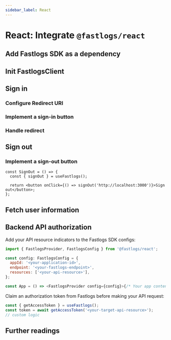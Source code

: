 ```yaml
---
sidebar_label: React
---
```



# React: Integrate `@fastlogs/react`

<AppNote type="Single Page App" />

## Add Fastlogs SDK as a dependency

<AddSdk />

## Init FastlogsClient

<InitClient />

## Sign in

<SignInFlowSummary />

### Configure Redirect URI

<ConfigureRedirectUri figureSrc={redirectUriFigure} redirectUri="http://localhost:3000/callback" />

### Implement a sign-in button

<ImplementSignIn />

### Handle redirect

<HandleRedirect />

## Sign out

<SignOutNote />

### Implement a sign-out button

```tsx
const SignOut = () => {
  const { signOut } = useFastlogs();

  return <button onClick={() => signOut('http://localhost:3000')}>Sign out</button>;
};
```

## Fetch user information

<FetchUserInformation apiCodeFragment="fetchUserInfo()" />

## Backend API authorization

<GetAuthorizationToken />

Add your API resource indicators to the Fastlogs SDK configs:

```js
import { FastlogsProvider, FastlogsConfig } from '@fastlogs/react';

const config: FastlogsConfig = {
  appId: '<your-application-id>',
  endpoint: '<your-fastlogs-endpoint>',
  resources: ['<your-api-resource>'],
};

const App = () => <FastlogsProvider config={config}>{/* Your app content */}</FastlogsProvider>;
```

Claim an authorization token from Fastlogs before making your API request:

```js
const { getAccessToken } = useFastlogs();
const token = await getAccessToken('<your-target-api-resource>');
// custom logic
```

<ApplyAuthorizationToken />

## Further readings

<FurtherReadings />
